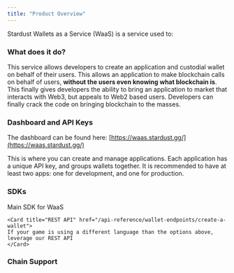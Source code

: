 ```yaml
---
title: "Product Overview"
---
```


Stardust Wallets as a Service (WaaS) is a service used to:

<Card title="Create player Profiles" icon="address-card" iconType="duotone" href="/profiles/profiles-overview">
</Card>
<Card title="Create custodial wallets" icon="wallet" iconType="duotone" href="/typescript-sdk/wallets">
</Card>
<Card title="Sign any transaction for the custodial wallet" icon="arrow-right-arrow-left" iconType="duotone" href="/ethers-v6/sign-message">
</Card>
<Card title="Submit the transaction to an Ethers Provider (if leveraging SDK)" icon="share-from-square" iconType="duotone" href="/ethers-v6/send-transaction">
</Card>

### What does it do?

This service allows developers to create an application and custodial wallet on behalf of their users. This allows an application to make blockchain calls on behalf of users, **without the users even knowing what blockchain is**. This finally gives developers the ability to bring an application to market that interacts with Web3, but appeals to Web2 based users. Developers can finally crack the code on bringing blockchain to the masses.

### Dashboard and API Keys

The dashboard can be found here: [https://waas.stardust.gg/](https://waas.stardust.gg/)

This is where you can create and manage applications. Each application has a unique API key, and groups wallets together. It is recommended to have at least two apps: one for development, and one for production.

### SDKs

<CardGroup cols={2}>
    <Card title="Typescript SDK (Recommended)" href="/typescript-sdk/getting-started">
    Main SDK for WaaS
    </Card>

    <Card title="REST API" href="/api-reference/wallet-endpoints/create-a-wallet">
    If your game is using a different language than the options above, leverage our REST API
    </Card>
</CardGroup>

### Chain Support
<CardGroup cols={2}>
    <Card title="EVM" href="/ethers-v6/getting-started">
    </Card>
    <Card title="IMX" href="/imx/getting-started">
    </Card>
    <Card title="Sui" href="/sui/getting-started">
    </Card>
</CardGroup>